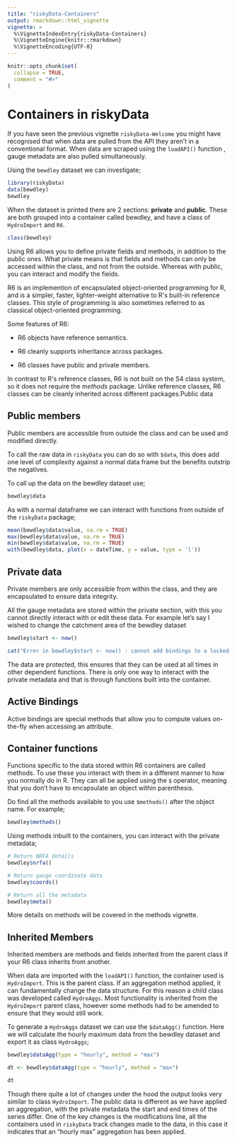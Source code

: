 ```yaml
---
title: "riskyData-Containers"
output: rmarkdown::html_vignette
vignette: >
  %\VignetteIndexEntry{riskyData-Containers}
  %\VignetteEngine{knitr::rmarkdown}
  %\VignetteEncoding{UTF-8}
---
```


```r
knitr::opts_chunk$set(
  collapse = TRUE,
  comment = "#>"
)
```

# Containers in riskyData

If you have seen the previous vignette `riskyData-Welcome` you might have recognised that when data are pulled from the API they aren't in a conventional format. When data are scraped using the `loadAPI()` function , gauge metadata are also pulled simultaneously.

Using the `bewdley` dataset we can investigate;

```r
library(riskyData)
data(bewdley)
bewdley
```

When the dataset is printed there are 2 sections: **private** and **public**. These are both grouped into a container called bewdley, and have a class of `HydroImport` and `R6`.

```r
class(bewdley)
```

Using R6 allows you to define private fields and methods, in addition to the public ones. What private means is that fields and methods can only be accessed within the class, and not from the outside. Whereas with public, you can interact and modify the fields.

R6 is an implemention of encapsulated object-oriented programming for R, and is a simpler, faster, lighter-weight alternative to R\'s built-in reference classes. This style of programming is also sometimes referred to as classical object-oriented programming.

Some features of R6:

-   R6 objects have reference semantics.

-   R6 cleanly supports inheritance across packages.

-   R6 classes have public and private members.

In contrast to R\'s reference classes, R6 is not built on the S4 class system, so it does not require the *methods* package. Unlike reference classes, R6 classes can be cleanly inherited across different packages.Public data

## Public members

Public members are accessible from outside the class and can be used and modified directly.

To call the raw data in `riskyData` you can do so with `$data`, this does add one level of complexity against a normal data frame but the benefits outstrip the negatives.

To call up the data on the bewdley dataset use;

```r
bewdley$data
```

As with a normal dataframe we can interact with functions from outside of the `riskyData` package;

```r
mean(bewdley$data$value, na.rm = TRUE)
max(bewdley$data$value, na.rm = TRUE)
min(bewdley$data$value, na.rm = TRUE)
with(bewdley$data, plot(x = dateTime, y = value, type = 'l'))
```

## Private data

Private members are only accessible from within the class, and they are encapsulated to ensure data integrity.

All the gauge metadata are stored within the private section, with this you cannot directly interact with or edit these data. For example let's say I wished to change the catchment area of the bewdley dataset

```r
bewdley$start <- now()
```

```r
cat("Error in bewdley$start <- now() : cannot add bindings to a locked environment\n")
```

The data are protected, this ensures that they can be used at all times in other dependent functions. There is only one way to interact with the private metadata and that is through functions built into the container.

## Active Bindings

Active bindings are special methods that allow you to compute values on-the-fly when accessing an attribute.

## Container functions

Functions specific to the data stored within R6 containers are called methods. To use these you interact with them in a different manner to how you normally do in R. They can all be applied using the `$` operator, meaning that you don't have to encapsulate an object within parenthesis.

Do find all the methods available to you use `$methods()` after the object name. For example;

```r
bewdley$methods()
```

Using methods inbuilt to the containers, you can interact with the private metadata;

```r
# Return NRFA details
bewdley$nrfa()

# Return gauge coordinate data
bewdley$coords()

# Return all the metadata
bewdley$meta()
```

More details on methods will be covered in the methods vignette.

## Inherited Members

Inherited members are methods and fields inherited from the parent class if your R6 class inherits from another.

When data are imported with the `loadAPI()` function, the container used is `HydroImport`. This is the parent class. If an aggregation method applied, it can fundamentally change the data structure. For this reason a child class was developed called `HydroAggs`. Most functionality is inherited from the `HydroImport` parent class, however some methods had to be amended to ensure that they would still work.

To generate a `HydroAggs` dataset we can use the `$dataAgg()` function. Here we will calculate the hourly maximum data from the bewdley dataset and export it as class `HydroAggs`;

```r
bewdley$dataAgg(type = "hourly", method = "max")
```

```r
dt <- bewdley$dataAgg(type = "hourly", method = "max")
```

```r
dt
```

Though there quite a lot of changes under the hood the output looks very similar to class `HydroImport`. The public data is different as we have applied an aggregation, with the private metadata the start and end times of the series differ. One of the key changes is the modifications line, all the containers used in `riskyData` track changes made to the data, in this case it indicates that an "hourly max" aggregation has been applied.

